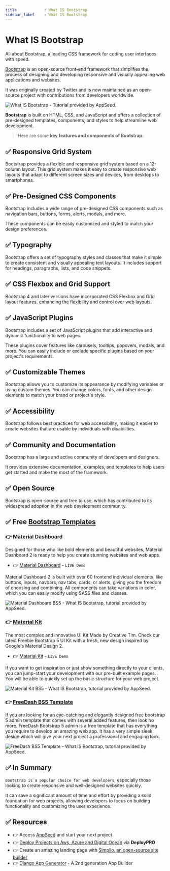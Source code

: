 ```yaml
---
title            : What IS Bootstrap  
sidebar_label    : What IS Bootstrap
---
```


# What IS Bootstrap

<SubHeading>All about Bootstrap, a leading CSS framework for coding user interfaces with speed.</SubHeading>

[Bootstrap](https://getbootstrap.com/) is an open-source front-end framework that simplifies the process of designing and developing responsive and visually appealing web applications and websites. 

It was originally created by Twitter and is now maintained as an open-source project with contributions from developers worldwide. 

![What IS Bootstrap - Tutorial provided by AppSeed.](https://github-production-user-asset-6210df.s3.amazonaws.com/51070104/270120057-4ca39c20-f3a3-4e69-8272-a6a6290a39c9.jpg) 

**Bootstrap** is built on HTML, CSS, and JavaScript and offers a collection of pre-designed templates, components, and styles to help streamline web development.

> Here are some **key features and components of Bootstrap**:

## ✅ **Responsive Grid System** 

Bootstrap provides a flexible and responsive grid system based on a 12-column layout. 
This grid system makes it easy to create responsive web layouts that adapt to different screen sizes and devices, from desktops to smartphones.

## ✅ **Pre-Designed CSS Components** 

Bootstrap includes a wide range of pre-designed CSS components such as navigation bars, buttons, forms, alerts, modals, and more. 

These components can be easily customized and styled to match your design preferences.

## ✅ **Typography** 

Bootstrap offers a set of typography styles and classes that make it simple to create consistent and visually appealing text layouts. 
It includes support for headings, paragraphs, lists, and code snippets.

## ✅ **CSS Flexbox and Grid Support** 

Bootstrap 4 and later versions have incorporated CSS Flexbox and Grid layout features, enhancing the flexibility and control over web layouts.

## ✅ **JavaScript Plugins** 

Bootstrap includes a set of JavaScript plugins that add interactive and dynamic functionality to web pages. 

These plugins cover features like carousels, tooltips, popovers, modals, and more. You can easily include or exclude specific plugins based on your project's requirements.

## ✅ **Customizable Themes** 

Bootstrap allows you to customize its appearance by modifying variables or using custom themes. You can change colors, fonts, and other design elements to match your brand or project's style.

## ✅ **Accessibility** 

Bootstrap follows best practices for web accessibility, making it easier to create websites that are usable by individuals with disabilities.

## ✅ **Community and Documentation** 

Bootstrap has a large and active community of developers and designers. 

It provides extensive documentation, examples, and templates to help users get started and make the most of the framework.

## ✅ **Open Source** 

Bootstrap is open-source and free to use, which has contributed to its widespread adoption in the web development community.

## ✅ Free [Bootstrap Templates](/content/bootstrap-template/)

### 👉 [Material Dashboard](https://www.creative-tim.com/product/material-dashboard?AFFILIATE=128200)

Designed for those who like bold elements and beautiful websites, Material Dashboard 2 is ready to help you create stunning websites and web apps.

- 👉 [Material Dashboard](https://demos.creative-tim.com/material-dashboard/pages/dashboard.html?AFFILIATE=128200) - `LIVE Demo`

Material Dashboard 2 is built with over 60 frontend individual elements, like buttons, inputs, navbars, nav tabs, cards, or alerts, giving you the freedom of choosing and combining. 
All components can take variations in color, which you can easily modify using SASS files and classes.

![Material Dashboard BS5 - What IS Bootstrap, tutorial provided by AppSeed.](https://github-production-user-asset-6210df.s3.amazonaws.com/51070104/270119637-a6eb5aa0-9127-4717-af8a-f9410f4bf027.png)

### 👉 [Material Kit](https://www.creative-tim.com/product/material-kit?AFFILIATE=128200)

The most complex and innovative UI Kit Made by Creative Tim. Check our latest Freebie Bootstrap 5 UI Kit with a fresh, new design inspired by Google's Material Design 2.

- 👉 [Material Kit](https://demos.creative-tim.com/material-kit/index.html?AFFILIATE=128200) - `LIVE Demo`

If you want to get inspiration or just show something directly to your clients, you can jump-start your development with our pre-built example pages. .
You will be able to quickly set up the basic structure for your web project.

![Material Kit BS5 - What IS Bootstrap, tutorial provided by AppSeed.](https://github-production-user-asset-6210df.s3.amazonaws.com/51070104/270119748-ad77787e-adbe-4f1c-8c4f-6fe7f53c25bb.png)

### 👉 [FreeDash BS5 Template](https://adminmart.com/product/freedash-bootstrap-5-admin-template/?ref=1)

If you are looking for an eye-catching and elegantly designed free bootstrap 5 admin template that comes with several added features, then look no more. 
FreeDash Bootstrap 5 admin is a free template that has everything you require to develop an amazing web app. It has a very simple sleek design which will give your next project a professional and engaging look. 

![FreeDash BS5 Template - What IS Bootstrap, tutorial provided by AppSeed.](https://github-production-user-asset-6210df.s3.amazonaws.com/51070104/270119869-ab4c2609-f287-46ea-b059-be136fbf5703.png)

## ✅ In Summary

`Bootstrap is a popular choice for web developers`, especially those looking to create responsive and well-designed websites quickly. 

It can save a significant amount of time and effort by providing a solid foundation for web projects, allowing developers to focus on building functionality and customizing the user experience.

## ✅ Resources 

- 👉 Access [AppSeed](https://appseed.us/) and start your next project
- 👉 [Deploy Projects on Aws, Azure and Digital Ocean](https://www.docs.deploypro.dev/) via **DeployPRO**
- 👉 Create an amazing landing page with [Simpllo, an open-source site builder](https://www.simpllo.com/)
- 👉 [Django App Generator](https://app-generator.dev/django/) - A 2nd generation App Builder
